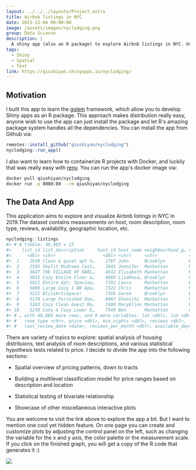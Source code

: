 ```yaml
---
layout: ../../../layouts/Project.astro
title: Airbnb listings in NYC
date: 2021-12-04 00:00:00
image: /assets/images/nyclodging.png
group: Data Science
description: |
  A shiny app (also an R package) to explore Airbnb listings in NYC. Users can select room location, enter housing descriptions, and get price predictions. If you are into maps, there is also a spatial section analyzing the housing's spatial pattern. There are also a gallery of interactive visualizations for EDA.
tags:
  - Shiny
  - Spatial
  - Text
link: https://qiushiyan.shinyapps.io/nyclodging/
---
```


## Motivation

I built this app to learn the [golem](https://github.com/ThinkR-open/golem) framework, which allow you to develop Shiny apps as an R package. This approach makes distribution really easy, anyone wish to use the app can just install the package and let R's amazing package system handles all the dependencies. You can install the app from Github via:

```r
remotes::install_github("qiushiyan/nyclodging")
nyclodging::run_app()
```

I also want to learn how to containerize R projects with Docker, and luckily that was really easy with [renv](https://rstudio.github.io/renv/articles/docker.html). You can run the app's docker image via:

```bash
docker pull qiushiyan/nyclodging
docker run -p 8080:80 --rm qiushiyan/nyclodging
```

## The Data And App

This application aims to explore and visualize Airbnb listings in NYC in 2019.The dataset contains measurements on host, room description, room type, reviews, availability, geographic location, etc.

```r
nyclodging::listings
#> # A tibble: 48,895 × 15
#>    list_id list_description     host_id host_name neighbourhood_g… neighbourhood
#>      <dbl> <chr>                  <dbl> <chr>     <chr>            <chr>
#>  1    2539 Clean & quiet apt h…    2787 John      Brooklyn         Kensington
#>  2    2595 Skylit Midtown Cast…    2845 Jennifer  Manhattan        Midtown
#>  3    3647 THE VILLAGE OF HARL…    4632 Elisabeth Manhattan        Harlem
#>  4    3831 Cozy Entire Floor o…    4869 LisaRoxa… Brooklyn         Clinton Hill
#>  5    5022 Entire Apt: Spaciou…    7192 Laura     Manhattan        East Harlem
#>  6    5099 Large Cozy 1 BR Apa…    7322 Chris     Manhattan        Murray Hill
#>  7    5121 BlissArtsSpace!         7356 Garon     Brooklyn         Bedford-Stuy…
#>  8    5178 Large Furnished Roo…    8967 Shunichi  Manhattan        Hell's Kitch…
#>  9    5203 Cozy Clean Guest Ro…    7490 MaryEllen Manhattan        Upper West S…
#> 10    5238 Cute & Cozy Lower E…    7549 Ben       Manhattan        Chinatown
#> # … with 48,885 more rows, and 9 more variables: lat <dbl>, lon <dbl>,
#> #   room_type <chr>, price <dbl>, min_nights <dbl>, reviews <dbl>,
#> #   last_review_date <date>, reviews_per_month <dbl>, available_days <dbl>
```

There are variety of topics to explore: spatial analysis of housing distrituions, text analysis of room descriptions, and various statistical hypothesis tests related to price. I decide to divide the app into the following sections:

- Spatial overview of pricing patterns, down to tracts

- Building a multilevel classification model for price ranges based on description and location

- Statistical testing of bivariate relationship

- Showcase of other miscellaneous interactive plots

You are welcome to visit the link above to explore the app a bit. But I want to mention one cool yet hidden feature. On one page you can create and customize plots by adjusting the control panel on the left, such as changing the variable for the x and y axis, the color palette or the measurement scale. If you click on the finished graph, you will get a copy of the R code that generates it :)

![](/assets/images/nycloding-plot.png)

